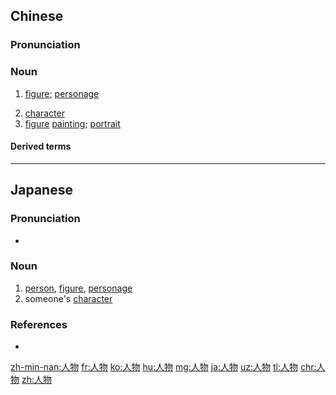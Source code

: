 ==Chinese==
{{zh-forms}}

===Pronunciation===
{{zh-pron
|m=rénwù
|c=jan4 mat6-2
|h=pfs=ngìn-vu̍t
|ma=y
|mn=zz,kh:jîn-bu̍t/xm,qz,tp:lîn-bu̍t
|cat=n
}}

===Noun===
{{zh-noun}}

# [[figure]]; [[personage]]
#: {{zh-x|歷史 人物|historical '''figure'''}}
# [[character]] {{gloss|in a story}}
# [[figure]] [[painting]]; [[portrait]]

====Derived terms====
{{zh-der|大人物|反面人物|公眾人物|小人物}}

{{zh-cat|Elementary}}

----

==Japanese==
{{ja-kanjitab|じん|ぶつ|yomi=on}}

===Pronunciation===
* {{ja-pron|じんぶつ|y=o|acc=1}}

===Noun===
{{ja-noun|じんぶつ}}

# [[person]], [[figure]], [[personage]]
# someone's [[character]]

===References===
* {{R:Shogakukan}}

[[zh-min-nan:人物]]
[[fr:人物]]
[[ko:人物]]
[[hu:人物]]
[[mg:人物]]
[[ja:人物]]
[[uz:人物]]
[[tl:人物]]
[[chr:人物]]
[[zh:人物]]